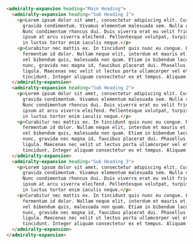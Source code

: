 ```html
    <admiralty-expansion heading="Main Heading">
      <admiralty-expansion heading="Sub Heading 1">
        <p>Lorem ipsum dolor sit amet, consectetur adipiscing elit. Curabitur ut vulputate justo. Nulla tincidunt
          gravida condimentum. Vivamus elementum malesuada sem. Nulla consequat semper fermentum. Etiam et tempus massa.
          Nunc condimentum rhoncus dui. Duis viverra erat eu velit fringilla, eu pretium orci tincidunt. Maecenas nec
          ipsum at arcu viverra eleifend. Pellentesque volutpat, turpis a sagittis facilisis, nisl nisi consequat neque,
          in luctus tortor enim iaculis neque.</p>
        <p>Curabitur nec mattis ex. In tincidunt quis nunc eu congue. Phasellus odio dui, aliquam a aliquet vel,
          fermentum id dolor. Nullam neque elit, interdum et mauris et, tempus imperdiet arcu. Cras erat odio, volutpat
          vel bibendum quis, malesuada non quam. Etiam in bibendum lacus. In hac habitasse platea dictumst. Proin justo
          nunc, gravida nec magna id, faucibus placerat dui. Phasellus luctus viverra imperdiet. Maecenas sed lorem
          ligula. Maecenas nec velit ut lectus porta ullamcorper vel et ante. Sed pretium metus vitae sagittis
          tincidunt. Integer aliquam consectetur ex et tempus. Aliquam faucibus ullamcorper libero.</p>
      </admiralty-expansion>
      <admiralty-expansion heading="Sub Heading 2">
        <p>Lorem ipsum dolor sit amet, consectetur adipiscing elit. Curabitur ut vulputate justo. Nulla tincidunt
          gravida condimentum. Vivamus elementum malesuada sem. Nulla consequat semper fermentum. Etiam et tempus massa.
          Nunc condimentum rhoncus dui. Duis viverra erat eu velit fringilla, eu pretium orci tincidunt. Maecenas nec
          ipsum at arcu viverra eleifend. Pellentesque volutpat, turpis a sagittis facilisis, nisl nisi consequat neque,
          in luctus tortor enim iaculis neque.</p>
        <p>Curabitur nec mattis ex. In tincidunt quis nunc eu congue. Phasellus odio dui, aliquam a aliquet vel,
          fermentum id dolor. Nullam neque elit, interdum et mauris et, tempus imperdiet arcu. Cras erat odio, volutpat
          vel bibendum quis, malesuada non quam. Etiam in bibendum lacus. In hac habitasse platea dictumst. Proin justo
          nunc, gravida nec magna id, faucibus placerat dui. Phasellus luctus viverra imperdiet. Maecenas sed lorem
          ligula. Maecenas nec velit ut lectus porta ullamcorper vel et ante. Sed pretium metus vitae sagittis
          tincidunt. Integer aliquam consectetur ex et tempus. Aliquam faucibus ullamcorper libero.</p>
      </admiralty-expansion>
      <admiralty-expansion heading="Sub Heading 3">
        <p>Lorem ipsum dolor sit amet, consectetur adipiscing elit. Curabitur ut vulputate justo. Nulla tincidunt
          gravida condimentum. Vivamus elementum malesuada sem. Nulla consequat semper fermentum. Etiam et tempus massa.
          Nunc condimentum rhoncus dui. Duis viverra erat eu velit fringilla, eu pretium orci tincidunt. Maecenas nec
          ipsum at arcu viverra eleifend. Pellentesque volutpat, turpis a sagittis facilisis, nisl nisi consequat neque,
          in luctus tortor enim iaculis neque.</p>
        <p>Curabitur nec mattis ex. In tincidunt quis nunc eu congue. Phasellus odio dui, aliquam a aliquet vel,
          fermentum id dolor. Nullam neque elit, interdum et mauris et, tempus imperdiet arcu. Cras erat odio, volutpat
          vel bibendum quis, malesuada non quam. Etiam in bibendum lacus. In hac habitasse platea dictumst. Proin justo
          nunc, gravida nec magna id, faucibus placerat dui. Phasellus luctus viverra imperdiet. Maecenas sed lorem
          ligula. Maecenas nec velit ut lectus porta ullamcorper vel et ante. Sed pretium metus vitae sagittis
          tincidunt. Integer aliquam consectetur ex et tempus. Aliquam faucibus ullamcorper libero.</p>
      </admiralty-expansion>
    </admiralty-expansion>
```
